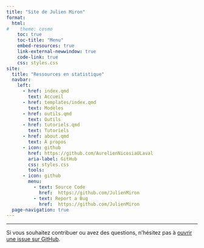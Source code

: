 ```yaml
---
title: "Site de Julien Miron"
format:
  html:
#    theme: cosmo
    toc: true
    toc-title: "Menu"
    embed-resources: true
    link-external-newwindow: true
    code-link: true
    css: styles.css
site:
  title: "Ressources en statistique"
  navbar:
    left:
      - href: index.qmd
        text: Accueil
      - href: templates/index.qmd
        text: Modèles
      - href: outils.qmd
        text: Outils
      - href: tutoriels.qmd
        text: Tutoriels
      - href: about.qmd
        text: À propos
      - icon: github
        href: https://github.com/AurelienNicosiaULaval
        aria-label: GitHub
        css: styles.css
        tools:
      - icon: github
        menu:
          - text: Source Code
            href:  https://github.com/JulienMiron
          - text: Report a Bug
            href:  https://github.com/JulienMiron
  page-navigation: true
---
```





------------------------------------------------------------------------

Si vous souhaitez contribuer ou avez des questions, n'hésitez pas à [ouvrir une issue sur GitHub](https://github.com/JulienMiron/SitePerso/issues).
